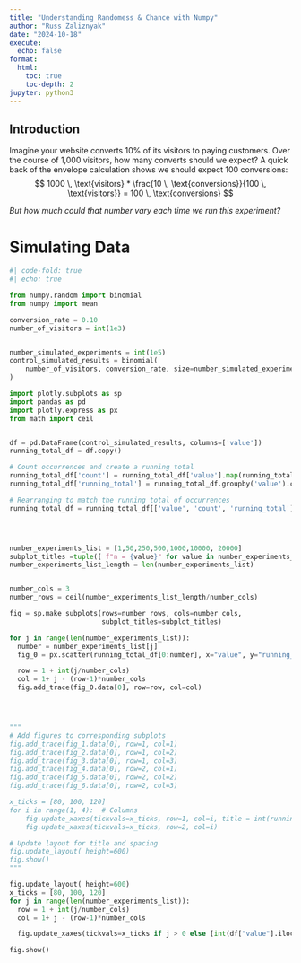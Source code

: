 ```yaml
---
title: "Understanding Randomess & Chance with Numpy"
author: "Russ Zaliznyak"
date: "2024-10-18"
execute:
  echo: false
format: 
  html: 
    toc: true
    toc-depth: 2
jupyter: python3
---
```



## Introduction
Imagine your website converts 10% of its visitors to paying customers. Over the course of 1,000 visitors, how many converts should we expect? A quick back of the envelope calculation shows we should expect 100 conversions:
$$
1000 \, \text{visitors} * \frac{10 \, \text{conversions}}{100 \, \text{visitors}} = 100 \, \text{conversions}
$$


_But how much could that number vary each time we run this experiment?_

# Simulating Data
```python
#| code-fold: true
#| echo: true

from numpy.random import binomial
from numpy import mean

conversion_rate = 0.10
number_of_visitors = int(1e3)


number_simulated_experiments = int(1e5)
control_simulated_results = binomial(
    number_of_visitors, conversion_rate, size=number_simulated_experiments
)


```


```python
import plotly.subplots as sp
import pandas as pd
import plotly.express as px
from math import ceil


df = pd.DataFrame(control_simulated_results, columns=['value'])
running_total_df = df.copy()

# Count occurrences and create a running total
running_total_df['count'] = running_total_df['value'].map(running_total_df['value'].value_counts())
running_total_df['running_total'] = running_total_df.groupby('value').cumcount() + 1

# Rearranging to match the running total of occurrences
running_total_df = running_total_df[['value', 'count', 'running_total']]




number_experiments_list = [1,50,250,500,1000,10000, 20000]
subplot_titles =tuple([ f"n = {value}" for value in number_experiments_list])
number_experiments_list_length = len(number_experiments_list)


number_cols = 3
number_rows = ceil(number_experiments_list_length/number_cols)

fig = sp.make_subplots(rows=number_rows, cols=number_cols, 
                       subplot_titles=subplot_titles)

for j in range(len(number_experiments_list)):
  number = number_experiments_list[j]
  fig_0 = px.scatter(running_total_df[0:number], x="value", y="running_total")

  row = 1 + int(j/number_cols)
  col = 1+ j - (row-1)*number_cols
  fig.add_trace(fig_0.data[0], row=row, col=col)




"""
# Add figures to corresponding subplots
fig.add_trace(fig_1.data[0], row=1, col=1)
fig.add_trace(fig_2.data[0], row=1, col=2)
fig.add_trace(fig_3.data[0], row=1, col=3)
fig.add_trace(fig_4.data[0], row=2, col=1)
fig.add_trace(fig_5.data[0], row=2, col=2)
fig.add_trace(fig_6.data[0], row=2, col=3)

x_ticks = [80, 100, 120]
for i in range(1, 4):  # Columns
    fig.update_xaxes(tickvals=x_ticks, row=1, col=i, title = int(running_total_df.iloc[0]["value"]) if i == 1 else None)
    fig.update_xaxes(tickvals=x_ticks, row=2, col=i)

# Update layout for title and spacing
fig.update_layout( height=600)
fig.show()
"""

fig.update_layout( height=600)
x_ticks = [80, 100, 120]
for j in range(len(number_experiments_list)):
  row = 1 + int(j/number_cols)
  col = 1+ j - (row-1)*number_cols

  fig.update_xaxes(tickvals=x_ticks if j > 0 else [int(df["value"].iloc[0])], row=row, col=col)

fig.show()

```